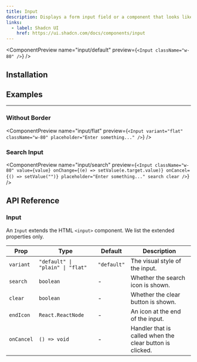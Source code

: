```yaml
---
title: Input
description: Displays a form input field or a component that looks like an input field.
links:
  - label: Shadcn UI
    href: https://ui.shadcn.com/docs/components/input
---
```


<ComponentPreview name="input/default" preview={`<Input className="w-80" />`} />

## Installation

<Installation packages="@notion-kit/shadcn" registryName="notion-ui" />

## Examples

---

### Without Border

<ComponentPreview
  name="input/flat"
  preview={`<Input
    variant="flat"
    className="w-80"
    placeholder="Enter something..."
  />`}
/>

### Search Input

<ComponentPreview
  name="input/search"
  preview={`<Input
    className="w-80"
    value={value}
    onChange={(e) => setValue(e.target.value)}
    onCancel={() => setValue("")}
    placeholder="Enter something..."
    search
    clear
  />`}
/>

## API Reference

### Input

An `Input` extends the HTML `<input>` component. We list the extended properties only.

| Prop       | Type                             | Default     | Description                                              |
| ---------- | -------------------------------- | ----------- | -------------------------------------------------------- |
| `variant`  | `"default" \| "plain" \| "flat"` | `"default"` | The visual style of the input.                           |
| `search`   | `boolean`                        | -           | Whether the search icon is shown.                        |
| `clear`    | `boolean`                        | -           | Whether the clear button is shown.                       |
| `endIcon`  | `React.ReactNode`                | -           | An icon at the end of the input.                         |
| `onCancel` | `() => void`                     | -           | Handler that is called when the clear button is clicked. |
